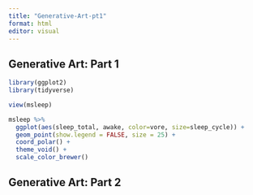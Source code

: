 ```yaml
---
title: "Generative-Art-pt1"
format: html
editor: visual
---
```


## Generative Art: Part 1

```r

library(ggplot2)
library(tidyverse)

```

```r
view(msleep)
```

```r
msleep %>% 
  ggplot(aes(sleep_total, awake, color=vore, size=sleep_cycle)) + 
  geom_point(show.legend = FALSE, size = 25) + 
  coord_polar() + 
  theme_void() + 
  scale_color_brewer()
```

## Generative Art: Part 2

```r



```

